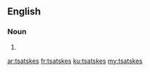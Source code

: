 ==English==

===Noun===
{{head|en}} {{p}}

# {{plural of|tsatske|lang=en}}

[[ar:tsatskes]]
[[fr:tsatskes]]
[[ku:tsatskes]]
[[my:tsatskes]]